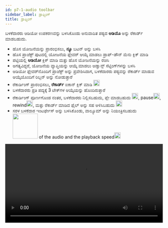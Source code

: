 ```yaml
---
id: p7-1-audio toolbar
sidebar_label: ಡ್ರಾಫ್ಟಿಂಗ್
title: ಡ್ರಾಫ್ಟಿಂಗ್
---
```


ಬಳಕೆದಾರರು ಆಡಿಯೋ ಉಪಕರಣವನ್ನು ಬಳಸಿಕೊಂಡು ಅನುವಾದಿತ ಪಠ್ಯದ **ಆಡಿಯೊ** ಅನ್ನು ರೆಕಾರ್ಡ್ ಮಾಡಬಹುದು.

- ಹೊಸ ಯೋಜನೆಯನ್ನು ಪ್ರಾರಂಭಿಸಲು, **ನ್ಯೂ** ಬಟನ್ ಅನ್ನು ಬಳಸಿ
- ಹೊಸ ಪ್ರಾಜೆಕ್ಟ್ ಪುಟದಲ್ಲಿ ಯೋಜನೆಯ ಫ್ಲೇವರ್ ಆಯ್ಕೆ ಮಾಡಲು ಡ್ರಾಪ್-ಡೌನ್ ಮೆನು ಕ್ಲಿಕ್ ಮಾಡಿ
- ಪಟ್ಟಿಯಲ್ಲಿ **ಆಡಿಯೋ** ಕ್ಲಿಕ್ ಮಾಡಿ ಮತ್ತು ಹೊಸ ಯೋಜನೆಯನ್ನು ರಚಿಸಿ
- ಅಗತ್ಯವಿದ್ದರೆ, ಯೋಜನೆಯ ವ್ಯಾಪ್ತಿಯನ್ನು ಆಯ್ಕೆ ಮಾಡಲು ಅಡ್ವಾನ್ಸ್ ಸೆಟ್ಟಿಂಗ್‌ಗಳನ್ನು ಬಳಸಿ
- ಆಡಿಯೋ ಫ್ಲೇವರ್‌ನೊಂದಿಗೆ ಪ್ರಾಜೆಕ್ಟ್ ಅನ್ನು ಪ್ರವೇಶಿಸಿದಾಗ, ಬಳಕೆದಾರರು ಪಠ್ಯವನ್ನು ರೆಕಾರ್ಡ್ ಮಾಡುವ ಆಯ್ಕೆಯೊಂದಿಗೆ ರಿಬ್ಬನ್ ಅನ್ನು ನೋಡುತ್ತಾರೆ
- ರೆಕಾರ್ಡಿಂಗ್ ಪ್ರಾರಂಭಿಸಲು, **ರೆಕಾರ್ಡ್** ಐಕಾನ್ ಕ್ಲಿಕ್ ಮಾಡಿ <img src="/assets/record.PNG" width="20px" alt=""/>
- ಬಳಕೆದಾರರು ಪ್ರತಿ ಪದ್ಯಕ್ಕೆ 3 ಟೇಕ್‌ಗಳ ಆಯ್ಕೆಯನ್ನು ಹೊಂದಿರುತ್ತಾರೆ
- ರೆಕಾರ್ಡಿಂಗ್ ಪೂರ್ಣಗೊಂಡ ನಂತರ, ಬಳಕೆದಾರರು ನಿಲ್ಲಿಸಬಹುದು, ಪ್ಲೇ ಮಾಡಬಹುದು <img src="/assets/play.PNG" width="20px" alt=""/>, pause<img src="/assets/pause.PNG" width="20px" alt=""/>, rewind<img src="/assets/rewind." width="20px" alt=""/>, ಮತ್ತು ರೆಕಾರ್ಡ್ ಮಾಡಿದ ಫೈಲ್ ಅನ್ನು ಸಹ ಅಳಿಸಿಬಹುದು  <img src="/assets/delete.PNG" width="20px" alt=""/> 
- ಸರಳ ಬಳಕೆದಾರ ಇಂಟರ್ಫೇಸ್ ಅನ್ನು ಬಳಸಿಕೊಂಡು, ವಾಲ್ಯೂಮ್ ಅನ್ನು ನಿಯಂತ್ರಿಸಬಹುದು <img src="/assets/volume.PNG" width="80px" alt=""/> of the audio and the playback speed<img src="/assets/speed.PNG" width="20px" alt=""/>

<video controls src="/0.5.5/en_audio_toolbar.mov" width="100%" type="video/mov"/>


### ರೆಕಾರ್ಡಿಂಗ್ ಟೂಲ್‌ಬಾರ್ ###

<img src="/0.5.5/en_audio_page.png"  width="1000px" alt="audio"/>

**ಆಡಿಯೋ** ಮೋಡ್‌ನಲ್ಲಿ ರೆಕಾರ್ಡಿಂಗ್ ಪ್ರಾರಂಭಿಸಲು, ಬಳಕೆದಾರರು ರೆಕಾರ್ಡಿಂಗ್‌ನಲ್ಲಿ ಸಹಾಯ ಮಾಡುವ ಉಪಕರಣಗಳೊಂದಿಗೆ ಕಪ್ಪು ರಿಬ್ಬನ್ ಅನ್ನು ನೋಡುತ್ತಾರೆ

- ಬಳಕೆದಾರರು ವಿಭಿನ್ನ **ವೇಗ** ಸೆಟ್ಟಿಂಗ್‌ಗಳೊಂದಿಗೆ ಪ್ಲೇಬ್ಯಾಕ್ ವೇಗವನ್ನು ನಿಯಂತ್ರಿಸಬಹುದು
- ** ರೆಕಾರ್ಡ್ (R)** ಕ್ಲಿಕ್ ಮಾಡುವ ಮೂಲಕ ಹೊಸ ಆಡಿಯೊ ರೆಕಾರ್ಡಿಂಗ್‌ಗಳನ್ನು ಪ್ರಾರಂಭಿಸಲಾಗುತ್ತದೆ **ಆಡಿಯೋ** ಮೋಡ್‌ನಲ್ಲಿ ರೆಕಾರ್ಡಿಂಗ್ ಪ್ರಾರಂಭಿಸಲು, ಬಳಕೆದಾರರು ರೆಕಾರ್ಡಿಂಗ್‌ನಲ್ಲಿ ಸಹಾಯ ಮಾಡುವ ಉಪಕರಣಗಳೊಂದಿಗೆ ಕಪ್ಪು ರಿಬ್ಬನ್ ಅನ್ನು ನೋಡುತ್ತಾರೆ

- ಬಳಕೆದಾರರು ವಿಭಿನ್ನ **ವೇಗ** ಸೆಟ್ಟಿಂಗ್‌ಗಳೊಂದಿಗೆ ಪ್ಲೇಬ್ಯಾಕ್ ವೇಗವನ್ನು ನಿಯಂತ್ರಿಸಬಹುದು
- **ರೆಕಾರ್ಡ್ (R)** ಕ್ಲಿಕ್ ಮಾಡುವ ಮೂಲಕ ಹೊಸ ಆಡಿಯೊ ರೆಕಾರ್ಡಿಂಗ್‌ಗಳನ್ನು ಪ್ರಾರಂಭಿಸಲಾಗುತ್ತದೆ
- ರೆಕಾರ್ಡ್ ಬಟನ್ ಅನ್ನು ಕ್ಲಿಕ್ ಮಾಡಿದ ನಂತರ ಅದು ವಿರಾಮ ಬಟನ್‌ಗೆ ಬದಲಾಗುತ್ತದೆ, ಇದು ರೆಕಾರ್ಡಿಂಗ್ ಸಮಯದಲ್ಲಿ ವಿರಾಮಗೊಳಿಸಲು ಬಳಕೆದಾರರನ್ನು ಸಕ್ರಿಯಗೊಳಿಸುತ್ತದೆ
- **ಸ್ಟಾಪ್ (ಎಸ್)** ಬಟನ್ ರೆಕಾರ್ಡಿಂಗ್ ಅನ್ನು ಸಂಪೂರ್ಣವಾಗಿ ನಿಲ್ಲಿಸುತ್ತದೆ
- **ರಿವೈಂಡ್ (<)** ಬಟನ್ ಬಳಕೆದಾರರಿಗೆ ಆಡಿಯೊ ಪ್ಲೇಬ್ಯಾಕ್‌ನಲ್ಲಿ ಹಿಂದಕ್ಕೆ ಹೋಗಲು ಮತ್ತು ರೆಕಾರ್ಡಿಂಗ್ ಅನ್ನು ಪರಿಶೀಲಿಸಲು ಅನುವು ಮಾಡಿಕೊಡುತ್ತದೆ
- **ಪ್ಲೇ/ಪಾಸ್ (ಪಿ)** ಬಟನ್‌ಗಳು ಪ್ಲೇಬ್ಯಾಕ್ ಮಾಡುವಾಗ ಆಡಿಯೊವನ್ನು ಪ್ರಾರಂಭಿಸಲು ಅಥವಾ ನಿಲ್ಲಿಸಲು ಬಳಕೆದಾರರಿಗೆ ಅನುಮತಿಸುತ್ತದೆ
- **ಅಳಿಸು** ಬಟನ್ ಬಳಕೆದಾರರಿಗೆ ತಮ್ಮ ರೆಕಾರ್ಡಿಂಗ್‌ಗಳಿಂದ ಆಯ್ದ ಟ್ರ್ಯಾಕ್/ಪದ್ಯವನ್ನು ತೆಗೆದುಹಾಕಲು ಅನುವು ಮಾಡಿಕೊಡುತ್ತದೆ
- **ವಾಲ್ಯೂಮ್** ಕಂಟ್ರೋಲ್ ಬಟನ್ ಪ್ಲೇಬ್ಯಾಕ್ ಆಡಿಯೊದ ವಾಲ್ಯೂಮ್ ಮಟ್ಟವನ್ನು ಸರಿಹೊಂದಿಸುತ್ತದೆ
- ಇದು ಬಳಕೆದಾರರಿಗೆ **+** ಅಥವಾ **-** ಬಟನ್ ಅನ್ನು ಕ್ಲಿಕ್ ಮಾಡುವ ಮೂಲಕ ಧ್ವನಿಯನ್ನು ಹೆಚ್ಚಿಸಲು ಅಥವಾ ಕಡಿಮೆ ಮಾಡಲು ಅನುಮತಿಸುತ್ತದೆ
- ಬಳಕೆದಾರರು ಪ್ರತಿ ಪದ್ಯಕ್ಕೆ 3 ಟೇಕ್‌ಗಳನ್ನು ಹೊಂದಿದ್ದಾರೆ **A B C**, ಡಬಲ್-ಕ್ಲಿಕ್ ಮಾಡುವ ಮೂಲಕ ಬಳಕೆದಾರರು ಹೆಚ್ಚಿನ ಬಳಕೆಗಾಗಿ ಉತ್ತಮವಾದ ಟೇಕ್ ಅನ್ನು ಆಯ್ಕೆ ಮಾಡಬಹುದು
- ಸೆಟ್ಟಿಂಗ್‌ಗಳ ವೈಶಿಷ್ಟ್ಯವು ಬಳಕೆದಾರರ ಆದ್ಯತೆಗಳಿಗೆ ಅನುಗುಣವಾಗಿ ಮೈಕ್ರೊಫೋನ್/ಹೆಡ್‌ಫೋನ್‌ನ ಆಯ್ಕೆಯನ್ನು ಕಸ್ಟಮೈಸ್ ಮಾಡಲು ಅನುವು ಮಾಡಿಕೊಡುತ್ತದೆ

### ಪದ್ಯದ ಆಡಿಯೊವನ್ನು ಹೇಗೆ ಅಳಿಸುವುದು? ###

- ಅಳಿಸಬೇಕಾದ ಪದ್ಯವನ್ನು ಆಯ್ಕೆಮಾಡಿ
- ಅಳಿಸಬೇಕಾದ **ಟೇಕ್** ಮೇಲೆ ಕ್ಲಿಕ್ ಮಾಡಿ
- **ಅಳಿಸು(delete)** ಐಕಾನ್ ಮೇಲೆ ಕ್ಲಿಕ್ ಮಾಡಿ

### ಆಡಿಯೋ ಫೈಲ್ ಅನ್ನು ರಫ್ತು ಮಾಡುವುದು ಹೇಗೆ? ###

- ಪ್ರಾಜೆಕ್ಟ್ ಪುಟದಿಂದ ನೀವು **ರಫ್ತು** ಮಾಡಲು ಬಯಸುವ ಪ್ರಾಜೆಕ್ಟ್ ಅನ್ನು ಆಯ್ಕೆ ಮಾಡುವ ಮೂಲಕ ಪ್ರಾರಂಭಿಸಿ
- ಯೋಜನೆಯ ಹೆಸರಿನ ತುದಿಯಲ್ಲಿರುವ ಮೂರು-ಡಾಟ್ ಮೆನುವನ್ನು ಹುಡುಕಿ ಮತ್ತು ಅದರ ಮೇಲೆ ಕ್ಲಿಕ್ ಮಾಡಿ
- ಕಾಣಿಸಿಕೊಳ್ಳುವ ಮೆನುವಿನಲ್ಲಿ, **ರಫ್ತು** ಆಯ್ಕೆಯನ್ನು ಆರಿಸಿ
- ರಫ್ತು ಸೆಟ್ಟಿಂಗ್‌ಗಳಿಗಾಗಿ ಸಂವಾದ ಪೆಟ್ಟಿಗೆ ತೆರೆಯುತ್ತದೆ, ನಿಮಗೆ ಈ ಕೆಳಗಿನ ರಫ್ತು ಆಯ್ಕೆಗಳನ್ನು ನೀಡುತ್ತದೆ
  - **ಪದ್ಯದ ಪ್ರಕಾರ** (ಡೀಫಾಲ್ಟ್): ಈ ಸೆಟ್ಟಿಂಗ್ ಪದ್ಯದ ಮೂಲಕ ಯೋಜನೆಯ ಪದ್ಯವನ್ನು ರಫ್ತು ಮಾಡುತ್ತದೆ
   - **ಅಧ್ಯಾಯವಾರು:** ಈ ಆಯ್ಕೆಯು ಸಂಪೂರ್ಣ ಅಧ್ಯಾಯವನ್ನು ಒಂದು ಫೈಲ್ ಆಗಿ ರಫ್ತು ಮಾಡುತ್ತದೆ
   - ** ಪೂರ್ಣ ಪ್ರಾಜೆಕ್ಟ್:** ಈ ಆಯ್ಕೆಯನ್ನು ಬಳಸಿಕೊಂಡು ನೀವು ಸಂಪೂರ್ಣ ಯೋಜನೆಯನ್ನು ರಫ್ತು ಮಾಡಬಹುದು ಅದು ಯೋಜನೆಯಲ್ಲಿ ಎಲ್ಲಾ ವೈಯಕ್ತಿಕ ಟೇಕ್‌ಗಳನ್ನು ಸೇರಿಸುತ್ತದೆ
<video controls src="/0.5.5/en_audio_toolbar12.mov" width="100%" type="video/mov"/>


### ಆಡಿಯೋ ರೆಕಾರ್ಡಿಂಗ್‌ಗಾಗಿ ಶಾರ್ಟ್‌ಕಟ್ ಕೀಗಳು ###
- ಆರ್ - ರೆಕಾರ್ಡ್
- ಇ - ರೆಸ್ಯೂಮ್ ರೆಕಾರ್ಡ್
- ಪಿ - ಪೌಸ್ ರೆಕಾರ್ಡ್ 
- ಎಸ್ - ಸ್ಟಾಪ್ ರೆಕಾರ್ಡ್
- < - ರಿವೈಂಡ್
- ಸ್ಪೇಸ್ - ಪ್ಲೇಬ್ಯಾಕ್ ಅನ್ನು ವಿರಾಮಗೊಳಿಸಿ
- ಹಿಂತಿರುಗಿ / ನಮೂದಿಸಿ - ಪ್ಲೇಬ್ಯಾಕ್ ಪ್ರಾರಂಭಿಸಿ
- ಎ, ಬಿ, ಸಿ - ಬದಲಾವಣೆ ತೆಗೆದುಕೊಳ್ಳಿ
- (+) ವಾಲ್ಯೂಮ್ ಅಪ್
- ( - ) ವಾಲ್ಯೂಮ್ ಡೌನ್